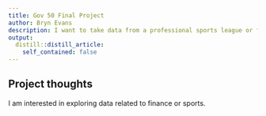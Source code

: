 ```yaml
---
title: Gov 50 Final Project
author: Bryn Evans
description: I want to take data from a professional sports league or from financial markets to answer a question that I am interested in. 
output:
  distill::distill_article:
    self_contained: false
---
```




## Project thoughts

I am interested in exploring data related to finance or sports. 
